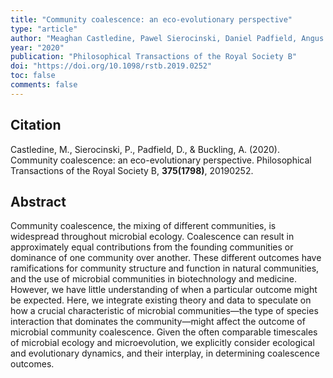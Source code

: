 ```yaml
---
title: "Community coalescence: an eco-evolutionary perspective"
type: "article"
author: "Meaghan Castledine, Pawel Sierocinski, Daniel Padfield, Angus Buckling"
year: "2020"
publication: "Philosophical Transactions of the Royal Society B"
doi: "https://doi.org/10.1098/rstb.2019.0252"
toc: false
comments: false
---
```


## Citation

Castledine, M., Sierocinski, P., Padfield, D., & Buckling, A. (2020). Community coalescence: an eco-evolutionary perspective. Philosophical Transactions of the Royal Society B, **375(1798)**, 20190252.

## Abstract

Community coalescence, the mixing of different communities, is widespread throughout microbial ecology. Coalescence can result in approximately equal contributions from the founding communities or dominance of one community over another. These different outcomes have ramifications for community structure and function in natural communities, and the use of microbial communities in biotechnology and medicine. However, we have little understanding of when a particular outcome might be expected. Here, we integrate existing theory and data to speculate on how a crucial characteristic of microbial communities—the type of species interaction that dominates the community—might affect the outcome of microbial community coalescence. Given the often comparable timescales of microbial ecology and microevolution, we explicitly consider ecological and evolutionary dynamics, and their interplay, in determining coalescence outcomes.
